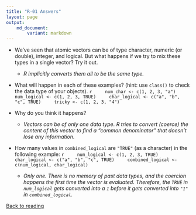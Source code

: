 ```yaml
---
title: "R-01 Answers"
layout: page
output: 
    md_document:
        variant: markdown
---
```

    
 *  We’ve seen that atomic vectors can be of type character,
    numeric (or double), integer, and logical. But what happens if we try to mix these types in
    a single vector? Try it out.
    + *R implicitly converts them all to be the same type.*
    
 *  What will happen in each of these examples? (hint: use `class()`
    to check the data type of your objects).
    ```r
    num_char <- c(1, 2, 3, "a")
    num_logical <- c(1, 2, 3, TRUE)
    char_logical <- c("a", "b", "c", TRUE)
    tricky <- c(1, 2, 3, "4")
    ```
    
 *  Why do you think it happens?
    +   *Vectors can be of only one data type. R tries to
        convert (coerce) the content of this vector to find a "common
        denominator" that doesn't lose any information.*
        
 *  How many values in `combined_logical` are `"TRUE"` (as a character) in the
    following example:
    ```r
    num_logical <- c(1, 2, 3, TRUE)
    char_logical <- c("a", "b", "c", TRUE)
    combined_logical <- c(num_logical, char_logical)
    ```
    +   *Only one. There is no memory of past data types, and the coercion happens the
        first time the vector is evaluated. Therefore, the `TRUE` in `num_logical`
        gets converted into a `1` before it gets converted into `"1"` in
        `combined_logical`.*
        
[Back to reading](../../R-01-intro-to-r)